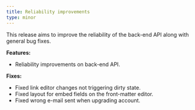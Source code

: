 ```yaml
---
title: Reliability improvements
type: minor
---
```


This release aims to improve the reliability of the back-end API along with general bug fixes.

**Features:**

* Reliability improvements on back-end API.

**Fixes:**

* Fixed link editor changes not triggering dirty state.
* Fixed layout for embed fields on the front-matter editor.
* Fixed wrong e-mail sent when upgrading account.
